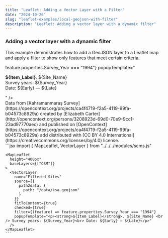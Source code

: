 ```yaml
---
title: "Leaflet: Adding a Vector Layer with a Filter"
date: "2024-10-26"
slug: "leaflet-examples/local-geojson-with-filter"
description: "Leaflet: Adding a vector layer with a dynamic filter"
---
```



### Adding a vector layer with a dynamic filter

This example demonstrates how to add a GeoJSON layer to a Leaflet map and apply a filter to show only features that meet certain criteria.

<div className="row mt-3 mb-5 border-top border-bottom py-3">
  <div className="col-6">
    <MapLeaflet
      height="400px"
      baseLayers={["OSM"]}
    >
      <VectorLayer 
        name="Filtered Sites"
        source={{
          path2data: {
            path: "/data/ksa.geojson"
          }
        }}
        fitToContent={true}
        checked={true}
        filter={(feature) => feature.properties.Survey_Year === "1994"}
        popupTemplate="<p><strong>${Item_Label}</strong>. ${Site_Name} <br /> Survey years: ${Survey_Year}<br> Date: ${Early} — ${Late}</p>"
      />
    </MapLeaflet>
    <div className="text-muted small mt-3">
      Data from [Kahramanmaraş Survey](https://opencontext.org/projects/ca4f4719-f2a5-4119-99fa-b04573c8929a) created by [Elizabeth Carter](http://opencontext.org/persons/3208923d-69d0-70e9-9cc1-23ad97770aec) and published on [OpenContext](https://opencontext.org/projects/ca4f4719-f2a5-4119-99fa-b04573c8929a) add distributed with [CC BY 4.0 International](https://creativecommons.org/licenses/by/4.0) license.
    </div>

  </div>

  <div className="col-6">
    ```jsx
    import { MapLeaflet, VectorLayer } from "../../../modules/scms.js"

    <MapLeaflet
      height="400px"
      baseLayers={["OSM"]}
    >
      <VectorLayer
        name="Filtered Sites"
        source={{
          path2data: {
            path: "/data/ksa.geojson"
          }
        }}
        fitToContent={true}
        checked={true}
        filter={(feature) => feature.properties.Survey_Year === "1994"}
        popupTemplate="<p><strong>${Item_Label}</strong>. ${Site_Name} <br /> Survey years: ${Survey_Year}<br> Date: ${Early} — ${Late}</p>"
      />
    </MapLeaflet>
    ```

  </div>
</div>
